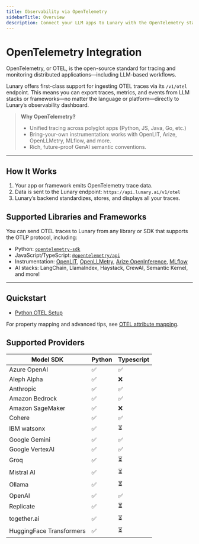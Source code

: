 ```yaml
---
title: Observability via OpenTelemetry
sidebarTitle: Overview 
description: Connect your LLM apps to Lunary with the OpenTelemetry standard.
---
```


# OpenTelemetry Integration

OpenTelemetry, or OTEL, is the open-source standard for tracing and monitoring distributed applications—including LLM-based workflows.

Lunary offers first-class support for ingesting OTEL traces via its `/v1/otel` endpoint. This means you can export traces, metrics, and events from LLM stacks or frameworks—no matter the language or platform—directly to Lunary’s observability dashboard.

> **Why OpenTelemetry?**
> - Unified tracing across polyglot apps (Python, JS, Java, Go, etc.)
> - Bring-your-own instrumentation: works with OpenLIT, Arize, OpenLLMetry, MLflow, and more.
> - Rich, future-proof GenAI semantic conventions.

---

## How It Works

1. Your app or framework emits OpenTelemetry trace data.
2. Data is sent to the Lunary endpoint: `https://api.lunary.ai/v1/otel`
3. Lunary’s backend standardizes, stores, and displays all your traces.

## Supported Libraries and Frameworks

You can send OTEL traces to Lunary from any library or SDK that supports the OTLP protocol, including:

- Python: [`opentelemetry-sdk`](https://opentelemetry.io/docs/languages/python/)
- JavaScript/TypeScript: [`@opentelemetry/api`](https://opentelemetry.io/docs/languages/js/)
- Instrumentation: [OpenLIT](https://openlit.io/), [OpenLLMetry](https://www.traceloop.com/docs/openllmetry/introduction), [Arize OpenInference](https://github.com/Arize-ai/openinference), [MLflow](https://mlflow.org/)
- AI stacks: LangChain, LlamaIndex, Haystack, CrewAI, Semantic Kernel, and more!

---

## Quickstart

- [Python OTEL Setup](./otel-python)

For property mapping and advanced tips, see [OTEL attribute mapping](./otel-mapping).

## Supported Providers

| Model SDK                | Python | Typescript |
|--------------------------|--------|------------|
| Azure OpenAI             | ✅     | ✅         |
| Aleph Alpha              | ✅     | ❌         |
| Anthropic                | ✅     | ✅         |
| Amazon Bedrock           | ✅     | ✅         |
| Amazon SageMaker         | ✅     | ❌         |
| Cohere                   | ✅     | ✅         |
| IBM watsonx              | ✅     | ⏳         |
| Google Gemini            | ✅     | ✅         |
| Google VertexAI          | ✅     | ✅         |
| Groq                     | ✅     | ⏳         |
| Mistral AI               | ✅     | ⏳         |
| Ollama                   | ✅     | ⏳         |
| OpenAI                   | ✅     | ✅         |
| Replicate                | ✅     | ⏳         |
| together.ai              | ✅     | ⏳         |
| HuggingFace Transformers| ✅     | ⏳         |
